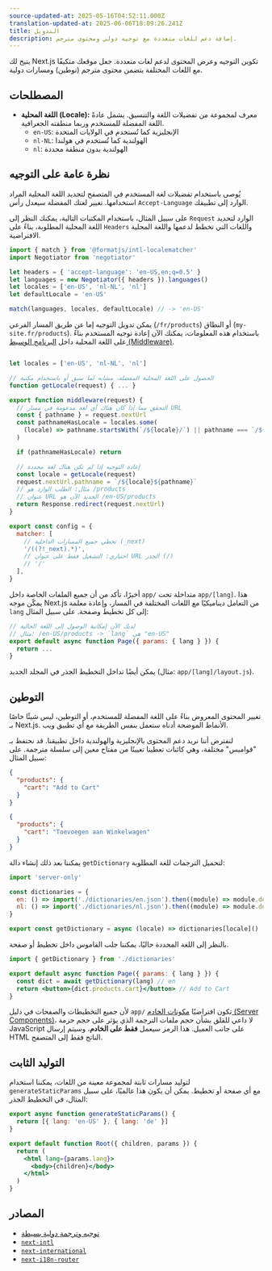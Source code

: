 ```yaml
---
source-updated-at: 2025-05-16T04:52:11.000Z
translation-updated-at: 2025-06-06T18:09:26.241Z
title: التدويل
description: إضافة دعم للغات متعددة مع توجيه دولي ومحتوى مترجم.
---
```


يتيح لك Next.js تكوين التوجيه وعرض المحتوى لدعم لغات متعددة. جعل موقعك متكيفًا مع اللغات المختلفة يتضمن محتوى مترجم (توطين) ومسارات دولية.

## المصطلحات

- **اللغة المحلية (Locale):** معرف لمجموعة من تفضيلات اللغة والتنسيق. يشمل عادةً اللغة المفضلة للمستخدم وربما منطقته الجغرافية.
  - `en-US`: الإنجليزية كما تُستخدم في الولايات المتحدة
  - `nl-NL`: الهولندية كما تُستخدم في هولندا
  - `nl`: الهولندية بدون منطقة محددة

## نظرة عامة على التوجيه

يُوصى باستخدام تفضيلات لغة المستخدم في المتصفح لتحديد اللغة المحلية المراد استخدامها. تغيير لغتك المفضلة سيعدل رأس `Accept-Language` الوارد إلى تطبيقك.

على سبيل المثال، باستخدام المكتبات التالية، يمكنك النظر إلى `Request` الوارد لتحديد اللغة المحلية المطلوبة، بناءً على `Headers` واللغات التي تخطط لدعمها واللغة المحلية الافتراضية.

```js filename="middleware.js"
import { match } from '@formatjs/intl-localematcher'
import Negotiator from 'negotiator'

let headers = { 'accept-language': 'en-US,en;q=0.5' }
let languages = new Negotiator({ headers }).languages()
let locales = ['en-US', 'nl-NL', 'nl']
let defaultLocale = 'en-US'

match(languages, locales, defaultLocale) // -> 'en-US'
```

يمكن تدويل التوجيه إما عن طريق المسار الفرعي (`/fr/products`) أو النطاق (`my-site.fr/products`). باستخدام هذه المعلومات، يمكنك الآن إعادة توجيه المستخدم بناءً على اللغة المحلية داخل [البرنامج الوسيط (Middleware)](/docs/app/building-your-application/routing/middleware).

```js filename="middleware.js"

let locales = ['en-US', 'nl-NL', 'nl']

// الحصول على اللغة المحلية المفضلة، مشابه لما سبق أو باستخدام مكتبة
function getLocale(request) { ... }

export function middleware(request) {
  // التحقق مما إذا كان هناك أي لغة مدعومة في مسار URL
  const { pathname } = request.nextUrl
  const pathnameHasLocale = locales.some(
    (locale) => pathname.startsWith(`/${locale}/`) || pathname === `/${locale}`
  )

  if (pathnameHasLocale) return

  // إعادة التوجيه إذا لم تكن هناك لغة محددة
  const locale = getLocale(request)
  request.nextUrl.pathname = `/${locale}${pathname}`
  // مثال: الطلب الوارد هو /products
  // عنوان URL الجديد الآن هو /en-US/products
  return Response.redirect(request.nextUrl)
}

export const config = {
  matcher: [
    // تخطي جميع المسارات الداخلية (_next)
    '/((?!_next).*)',
    // اختياري: التشغيل فقط على عنوان URL الجذر (/)
    // '/'
  ],
}
```

أخيرًا، تأكد من أن جميع الملفات الخاصة داخل `app/` متداخلة تحت `app/[lang]`. هذا يمكّن موجه Next.js من التعامل ديناميكيًا مع اللغات المختلفة في المسار، وإعادة معلمة `lang` إلى كل تخطيط وصفحة. على سبيل المثال:

```jsx filename="app/[lang]/page.js"
// لديك الآن إمكانية الوصول إلى اللغة الحالية
// مثال: /en-US/products -> `lang` هي "en-US"
export default async function Page({ params: { lang } }) {
  return ...
}
```

يمكن أيضًا تداخل التخطيط الجذر في المجلد الجديد (مثال: `app/[lang]/layout.js`).

## التوطين

تغيير المحتوى المعروض بناءً على اللغة المفضلة للمستخدم، أو التوطين، ليس شيئًا خاصًا بـ Next.js. الأنماط الموضحة أدناه ستعمل بنفس الطريقة مع أي تطبيق ويب.

لنفترض أننا نريد دعم المحتوى بالإنجليزية والهولندية داخل تطبيقنا. قد نحتفظ بـ "قواميس" مختلفة، وهي كائنات تعطينا تعيينًا من مفتاح معين إلى سلسلة مترجمة. على سبيل المثال:

```json filename="dictionaries/en.json"
{
  "products": {
    "cart": "Add to Cart"
  }
}
```

```json filename="dictionaries/nl.json"
{
  "products": {
    "cart": "Toevoegen aan Winkelwagen"
  }
}
```

يمكننا بعد ذلك إنشاء دالة `getDictionary` لتحميل الترجمات للغة المطلوبة:

```jsx filename="app/[lang]/dictionaries.js"
import 'server-only'

const dictionaries = {
  en: () => import('./dictionaries/en.json').then((module) => module.default),
  nl: () => import('./dictionaries/nl.json').then((module) => module.default),
}

export const getDictionary = async (locale) => dictionaries[locale]()
```

بالنظر إلى اللغة المحددة حاليًا، يمكننا جلب القاموس داخل تخطيط أو صفحة.

```jsx filename="app/[lang]/page.js"
import { getDictionary } from './dictionaries'

export default async function Page({ params: { lang } }) {
  const dict = await getDictionary(lang) // en
  return <button>{dict.products.cart}</button> // Add to Cart
}
```

لأن جميع التخطيطات والصفحات في دليل `app/` تكون افتراضيًا [مكونات الخادم (Server Components)](/docs/app/building-your-application/rendering/server-components)، لا داعي للقلق بشأن حجم ملفات الترجمة الذي يؤثر على حجم حزمة JavaScript على جانب العميل. هذا الرمز سيعمل **فقط على الخادم**، وسيتم إرسال HTML الناتج فقط إلى المتصفح.

## التوليد الثابت

لتوليد مسارات ثابتة لمجموعة معينة من اللغات، يمكننا استخدام `generateStaticParams` مع أي صفحة أو تخطيط. يمكن أن يكون هذا عالميًا، على سبيل المثال، في التخطيط الجذر:

```jsx filename="app/[lang]/layout.js"
export async function generateStaticParams() {
  return [{ lang: 'en-US' }, { lang: 'de' }]
}

export default function Root({ children, params }) {
  return (
    <html lang={params.lang}>
      <body>{children}</body>
    </html>
  )
}
```

## المصادر

- [توجيه وترجمة دولية بسيطة](https://github.com/vercel/next.js/tree/canary/examples/app-dir-i18n-routing)
- [`next-intl`](https://next-intl-docs.vercel.app/docs/next-13)
- [`next-international`](https://github.com/QuiiBz/next-international)
- [`next-i18n-router`](https://github.com/i18nexus/next-i18n-router)